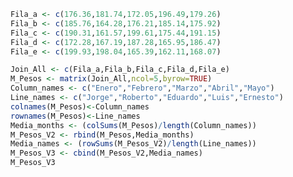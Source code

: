 ```r
Fila_a <- c(176.36,181.74,172.05,196.49,179.26)
Fila_b <- c(185.76,164.28,176.21,185.14,175.92)
Fila_c <- c(190.31,161.57,199.61,175.44,191.15)
Fila_d <- c(172.28,167.19,187.28,165.95,186.47)
Fila_e <- c(199.93,198.04,165.39,162.11,168.07)

Join_All <- c(Fila_a,Fila_b,Fila_c,Fila_d,Fila_e)
M_Pesos <- matrix(Join_All,ncol=5,byrow=TRUE)
Column_names <- c("Enero","Febrero","Marzo","Abril","Mayo")
Line_names <- c("Jorge","Roberto","Eduardo","Luis","Ernesto")
colnames(M_Pesos)<-Column_names
rownames(M_Pesos)<-Line_names 
Media_months <- (colSums(M_Pesos)/length(Column_names))
M_Pesos_V2 <- rbind(M_Pesos,Media_months)
Media_names <- (rowSums(M_Pesos_V2)/length(Line_names))
M_Pesos_V3 <- cbind(M_Pesos_V2,Media_names)
M_Pesos_V3
```

